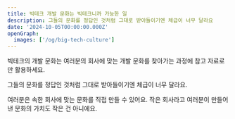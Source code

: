 ```yaml
---
title: 빅테크 개발 문화는 빅테크니까 가능한 일
description: 그들의 문화를 정답인 것처럼 그대로 받아들이기엔 체급이 너무 달라요
date: '2024-10-05T00:00:00.000Z'
openGraph:
  images: ['/og/big-tech-culture']
---
```


빅테크의 개발 문화는 여러분의 회사에 맞는 개발 문화를 찾아가는 과정에 참고 자료로만 활용하세요.

그들의 문화를 정답인 것처럼 그대로 받아들이기엔 체급이 너무 달라요.

여러분은 속한 회사에 맞는 문화를 직접 만들 수 있어요. 작은 회사라고 여러분이 만들어낸 문화의 가치도 작은 건 아니에요.
